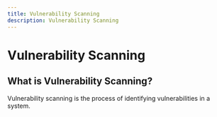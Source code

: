 ```yaml
---
title: Vulnerability Scanning
description: Vulnerability Scanning
---
```


# Vulnerability Scanning

## What is Vulnerability Scanning?

Vulnerability scanning is the process of identifying vulnerabilities in a system.
